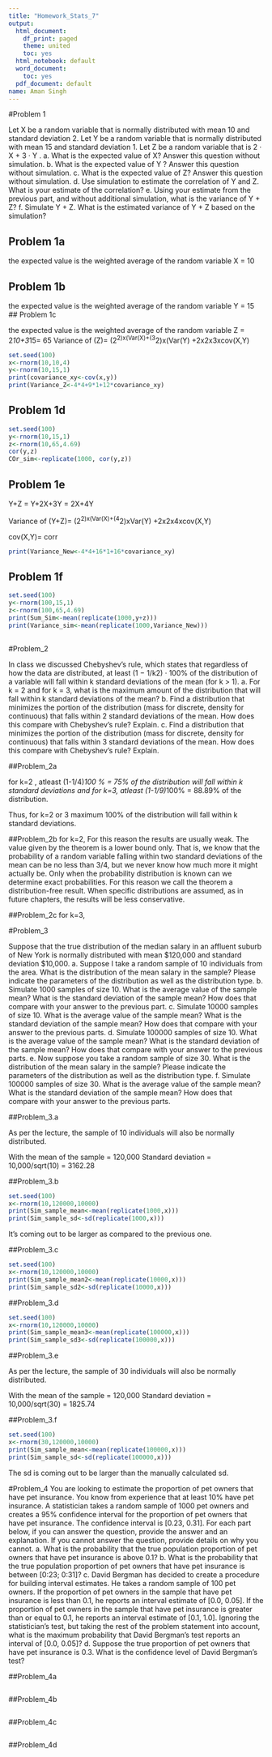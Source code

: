 ---
title: "Homework_Stats_7"
output:
  html_document:
    df_print: paged
    theme: united
    toc: yes
  html_notebook: default
  word_document:
    toc: yes
  pdf_document: default
name: Aman Singh
---
#Problem 1

Let X be a random variable that is normally distributed with mean 10 and standard deviation 2.
Let Y be a random variable that is normally distributed with mean 15 and standard deviation 1.
Let Z be a random variable that is 2 · X + 3 · Y .
a. What is the expected value of X? Answer this question without simulation.
b. What is the expected value of Y ? Answer this question without simulation.
c. What is the expected value of Z? Answer this question without simulation.
d. Use simulation to estimate the correlation of Y and Z. What is your estimate of the correlation?
e. Using your estimate from the previous part, and without additional simulation, what is the
variance of Y + Z?
f. Simulate Y + Z. What is the estimated variance of Y + Z based on the simulation?

## Problem 1a

the expected value is the weighted average of the random variable X = 10

## Problem 1b

the expected value is the weighted average of the random variable Y = 15
## Problem 1c

the expected value is the weighted average of the random variable Z = 2*10+3*15= 65
Variance of (Z)= (2^2)x(Var(X)+(3^2)x(Var(Y) +2x2x3xcov(X,Y)

```{r}
set.seed(100)
x<-rnorm(10,10,4)
y<-rnorm(10,15,1)
print(covariance_xy<-cov(x,y))
print(Variance_Z<-4*4+9*1+12*covariance_xy)
```

## Problem 1d

```{r}
set.seed(100)
y<-rnorm(10,15,1)
z<-rnorm(10,65,4.69)
cor(y,z)
COr_sim<-replicate(1000, cor(y,z))
```


## Problem 1e
Y+Z = Y+2X+3Y = 2X+4Y

Variance of (Y+Z)= (2^2)x(Var(X)+(4^2)xVar(Y) +2x2x4xcov(X,Y)

cov(X,Y)= corr
```{r}
print(Variance_New<-4*4+16*1+16*covariance_xy)
```


## Problem 1f

```{r}
set.seed(100)
y<-rnorm(100,15,1)
z<-rnorm(100,65,4.69)
print(Sum_Sim<-mean(replicate(1000,y+z)))
print(Variance_sim<-mean(replicate(1000,Variance_New)))
      
```

#Problem_2

In class we discussed Chebyshev’s rule, which states that regardless of how the data are distributed,
at least (1 − 1/k2) · 100% of the distribution of a variable will fall within k standard deviations of
the mean (for k > 1).
a. For k = 2 and for k = 3, what is the maximum amount of the distribution that will fall within
k standard deviations of the mean?
b. Find a distribution that minimizes the portion of the distribution (mass for discrete, density
for continuous) that falls within 2 standard deviations of the mean. How does this compare
with Chebyshev’s rule? Explain.
c. Find a distribution that minimizes the portion of the distribution (mass for discrete, density
for continuous) that falls within 3 standard deviations of the mean. How does this compare
with Chebyshev’s rule? Explain.


##Problem_2a

for k=2 , atleast (1-1/4)*100 % = 75% of the distribution will fall within k standard deviations and
for k=3, atleast (1-1/9)*100% = 88.89% of the distribution.

Thus, for k=2 or 3 maximum 100% of the distribution will fall within k standard deviations.

##Problem_2b
for k=2,
For this reason the results are usually weak. The value given by the theorem is a lower
bound only. That is, we know that the probability of a random variable falling
within two standard deviations of the mean can be no less than 3/4, but we never
know how much more it might actually be. Only when the probability distribution
is known can we determine exact probabilities. For this reason we call the theorem
a distribution-free result. When specific distributions are assumed, as in future
chapters, the results will be less conservative. 

##Problem_2c
for k=3,























#Problem_3

Suppose that the true distribution of the median salary in an affluent suburb of New York is
normally distributed with mean $120,000 and standard deviation $10,000.
a. Suppose I take a random sample of 10 individuals from the area. What is the distribution of
the mean salary in the sample? Please indicate the parameters of the distribution as well as
the distribution type.
b. Simulate 1000 samples of size 10. What is the average value of the sample mean? What is
the standard deviation of the sample mean? How does that compare with your answer to the
previous part.
c. Simulate 10000 samples of size 10. What is the average value of the sample mean? What is
the standard deviation of the sample mean? How does that compare with your answer to the
previous parts.
d. Simulate 100000 samples of size 10. What is the average value of the sample mean? What
is the standard deviation of the sample mean? How does that compare with your answer to
the previous parts.
e. Now suppose you take a random sample of size 30. What is the distribution of the mean salary
in the sample? Please indicate the parameters of the distribution as well as the distribution
type.
f. Simulate 100000 samples of size 30. What is the average value of the sample mean? What
is the standard deviation of the sample mean? How does that compare with your answer to
the previous parts.

##Problem_3.a

As per the lecture, the sample of 10 individuals will also be normally distributed.

With the mean of the sample = 120,000
Standard deviation = 10,000/sqrt(10) = 3162.28


##Problem_3.b

```{r}
set.seed(100)
x<-rnorm(10,120000,10000)
print(Sim_sample_mean<-mean(replicate(1000,x)))
print(Sim_sample_sd<-sd(replicate(1000,x)))
```

It's coming out to be larger as compared to the previous one.

##Problem_3.c

```{r}
set.seed(100)
x<-rnorm(10,120000,10000)
print(Sim_sample_mean2<-mean(replicate(10000,x)))
print(Sim_sample_sd2<-sd(replicate(10000,x)))
```

##Problem_3.d

```{r}
set.seed(100)
x<-rnorm(10,120000,10000)
print(Sim_sample_mean3<-mean(replicate(100000,x)))
print(Sim_sample_sd3<-sd(replicate(100000,x)))
```
##Problem_3.e

As per the lecture, the sample of 30 individuals will also be normally distributed.

With the mean of the sample = 120,000
Standard deviation = 10,000/sqrt(30) = 1825.74



##Problem_3.f

```{r}
set.seed(100)
x<-rnorm(30,120000,10000)
print(Sim_sample_mean<-mean(replicate(100000,x)))
print(Sim_sample_sd<-sd(replicate(100000,x)))
```
The sd is coming out to be larger than the manually calculated sd.

#Problem_4
You are looking to estimate the proportion of pet owners that have pet insurance. You know
from experience that at least 10% have pet insurance. A statistician takes a random sample of
1000 pet owners and creates a 95% confidence interval for the proportion of pet owners that have
pet insurance. The confidence interval is [0.23, 0.31]. For each part below, if you can answer the
question, provide the answer and an explanation. If you cannot answer the question, provide details
on why you cannot.
a. What is the probability that the true population proportion of pet owners that have pet
insurance is above 0.1?
b. What is the probability that the true population proportion of pet owners that have pet
insurance is between [0:23; 0:31]?
c. David Bergman has decided to create a procedure for building interval estimates. He takes a
random sample of 100 pet owners. If the proportion of pet owners in the sample that have
pet insurance is less than 0.1, he reports an interval estimate of [0.0, 0.05]. If the proportion
of pet owners in the sample that have pet insurance is greater than or equal to 0.1, he reports
an interval estimate of [0.1, 1.0]. Ignoring the statistician’s test, but taking the rest of the
problem statement into account, what is the maximum probability that David Bergman’s test
reports an interval of [0.0, 0.05]?
d. Suppose the true proportion of pet owners that have pet insurance is 0.3. What is the
confidence level of David Bergman’s test?


##Problem_4a

```{r}

```


##Problem_4b
```{r}

```

##Problem_4c

```{r}

```

##Problem_4d

```{r}

```

